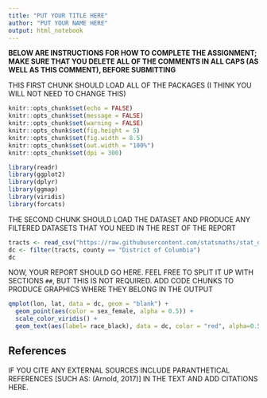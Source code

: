 ---
title: "PUT YOUR TITLE HERE"
author: "PUT YOUR NAME HERE"
output: html_notebook
---

**BELOW ARE INSTRUCTIONS FOR HOW TO COMPLETE THE ASSIGNMENT;
MAKE SURE THAT YOU DELETE ALL OF THE COMMENTS IN ALL CAPS
(AS WELL AS THIS COMMENT), BEFORE SUBMITTING**

THIS FIRST CHUNK SHOULD LOAD ALL OF THE PACKAGES (I THINK
YOU WILL NOT NEED TO CHANGE THIS)

```{r setup, include=FALSE, message=FALSE, warning=FALSE}
knitr::opts_chunk$set(echo = FALSE)
knitr::opts_chunk$set(message = FALSE)
knitr::opts_chunk$set(warning = FALSE)
knitr::opts_chunk$set(fig.height = 5)
knitr::opts_chunk$set(fig.width = 8.5)
knitr::opts_chunk$set(out.width = "100%")
knitr::opts_chunk$set(dpi = 300)

library(readr)
library(ggplot2)
library(dplyr)
library(ggmap)
library(viridis)
library(forcats)
```

THE SECOND CHUNK SHOULD LOAD THE DATASET AND PRODUCE ANY
FILTERED DATASETS THAT YOU NEED IN THE REST OF THE REPORT

```{r}
tracts <- read_csv("https://raw.githubusercontent.com/statsmaths/stat_data/gh-pages/acs_tract_data_2016.csv.gz")
dc <- filter(tracts, county == "District of Columbia")
dc
```

NOW, YOUR REPORT SHOULD GO HERE. FEEL FREE TO SPLIT IT UP
WITH SECTIONS `##`, BUT THIS IS NOT REQUIRED. ADD CODE CHUNKS
TO PRODUCE GRAPHICS WHERE THEY BELONG IN THE OUTPUT

```{r}
qmplot(lon, lat, data = dc, geom = "blank") +
  geom_point(aes(color = sex_female, alpha = 0.5)) +
  scale_color_viridis() +
  geom_text(aes(label= race_black), data = dc, color = "red", alpha=0.5) 

```


## References

IF YOU CITE ANY EXTERNAL SOURCES INCLUDE PARANTHETICAL
REFERENCES [SUCH AS: (Arnold, 2017)] IN THE TEXT AND
ADD CITATIONS HERE.


